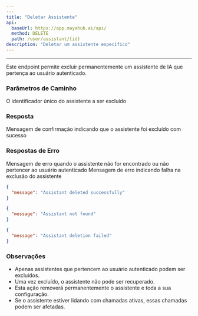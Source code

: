 ```yaml
---
---
title: "Deletar Assistente"
api:
  baseUrl: https://app.mayahub.ai/api/
  method: DELETE
  path: /user/assistant/{id}
description: "Deletar um assistente específico"
---
```


---

Este endpoint permite excluir permanentemente um assistente de IA que pertença ao usuário autenticado.

### **Parâmetros de Caminho**

<ParamField path="id" type="integer" required>
  O identificador único do assistente a ser excluído
</ParamField>

### Resposta

<ResponseField name="message" type="string">
  Mensagem de confirmação indicando que o assistente foi excluído com sucesso
</ResponseField>

### Respostas de Erro

<ResponseField name="404 Not Found">
  <Expandable title="Respostas de Erro">
    <ResponseField name="message" type="string">
      Mensagem de erro quando o assistente não for encontrado ou não pertencer ao usuário autenticado
    </ResponseField>
  </Expandable>
</ResponseField>

<ResponseField name="500 Internal Server Error">
  <Expandable title="Respostas de Erro">
    <ResponseField name="message" type="string">
      Mensagem de erro indicando falha na exclusão do assistente
    </ResponseField>
  </Expandable>
</ResponseField>

<ResponseExample>

```json 200 Success Response
{
  "message": "Assistant deleted successfully"
}
```


```json 404 Not Found
{
  "message": "Assistant not found"
}
```


```json 500 Internal Server Error
{
  "message": "Assistant deletion failed"
}
```

</ResponseExample>

### **Observações**

- Apenas assistentes que pertencem ao usuário autenticado podem ser excluídos.
- Uma vez excluído, o assistente não pode ser recuperado.
- Esta ação removerá permanentemente o assistente e toda a sua configuração.
- Se o assistente estiver lidando com chamadas ativas, essas chamadas podem ser afetadas.
